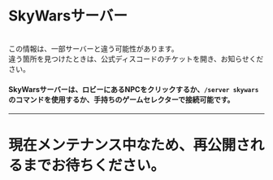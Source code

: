 
# SkyWarsサーバー
<br/>
<CustomCallout type="warning">この情報は、一部サーバーと違う可能性があります。<br/>違う箇所を見つけたときは、公式ディスコードのチケットを開き、お知らせください。</CustomCallout>

#### SkyWarsサーバーは、ロビーにあるNPCをクリックするか、``/server skywars`` のコマンドを使用するか、手持ちのゲームセレクターで接続可能です。

---

# 現在メンテナンス中なため、再公開されるまでお待ちください。